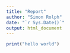 ```yaml
---
title: "Report"
author: "Simon Rolph"
date: "`r Sys.Date()`"
output: html_document
---
```



```r
print("hello world")
```

